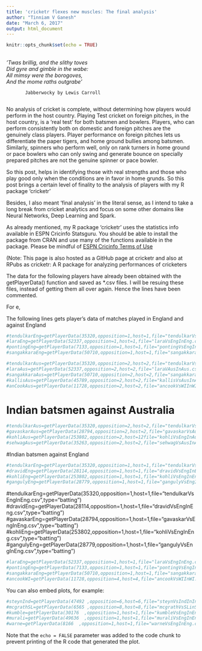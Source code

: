 ```yaml
---
title: 'cricketr flexes new muscles: The final analysis'
author: "Tinniam V Ganesh"
date: "March 6, 2017"
output: html_document
---
```


```r
knitr::opts_chunk$set(echo = TRUE)
```

##
*’Twas brillig, and the slithy toves<br/> 
    Did gyre and gimble in the wabe: <br/>
  All mimsy were the borogoves, <br/>
    And the mome raths outgrabe' <br/>*
      
           Jabberwocky by Lewis Carroll
                       

No analysis of cricket is complete, without determining how players would perform in the host country.
Playing Test cricket on foreign pitches, in the host country, is a 'real test' for 
both batsmen and bowlers. Players, who can perform consistently both on domestic and foreign pitches
are the genuinely class players. Player performance on foreign pitches lets us differentiate the 
paper tigers, and home ground bullies among batsmen. Similarly, spinners who perform well, only on rank 
turners in home ground or pace bowlers who can only swing and generate bounce on specially prepared
pitches are not the genuine spinner or pace bowler.

So this post, helps in identifying those with real strengths and those who play good only when 
the conditions are in favor in home grunds. So this post brings a certain level of finality to
the analysis of players with my R package 'cricketr'

Besides, I also meant 'final analysis' in the literal sense, as I intend to take a long break
from cricket analytics and focus on some other domains like Neural Networks, Deep Learning and
Spark. 

As already mentioned, my R package 'cricketr' uses the statistics info available in ESPN Cricinfo Statsguru.
You should be able to install the package from CRAN and use  many of the functions available in the package. Please be mindful of  [ESPN Cricinfo Terms of Use](http://www.espncricinfo.com/ci/content/site/company/terms_use.html)

(Note: This page is also hosted as a GitHub page at cricketr and also at RPubs as cricketr: A R package for analyzing performances of cricketers

The data for the following players have already been obtained with the getPlayerData() function and
saved as *.csv files. I will be resuing these files, instead of getting them all over again. Hence the lines
have been commented.

For e,

The following lines gets player's data of matches played in England and against England
```r
#tendulkarEng=getPlayerData(35320,opposition=1,host=1,file="tendulkarVsEngInEng.csv",type="batting")
#laraEng=getPlayerData(52337,opposition=1,host=1,file="laraVsEngInEng.csv",type="batting")
#pontingEng=getPlayerData(7133,opposition=1,host=1,file="pontingVsEngInEng.csv",type="batting")
#sangakkaraEng=getPlayerData(50710,opposition=1,host=1,file="sangakkaraVsEngInEng.csv",type="batting")
```


```r
#tendulkarAus=getPlayerData(35320,opposition=2,host=2,file="tendulkarVsAusInAus.csv",type="batting")
#laraAus=getPlayerData(52337,opposition=2,host=2,file="laraVAusInAus.csv",type="batting")
#sangakkaraAus=getPlayerData(50710,opposition=2,host=2,file="sangakkaraVsAusInAus.csv",type="batting")
#kallisAus=getPlayerData(45789,opposition=2,host=2,file="kallisVsAusInAus.csv",type="batting")
#anCookAus=getPlayerData(11728,opposition=2,host=2,file="ancookVsWIInWI.csv",type="batting")

```

# Indian batsmen against Australia

```r
#tendulkarAus=getPlayerData(35320,opposition=2,host=2,file="tendulkarVsAusInAus.csv",type="batting")
#gavaskarAus=getPlayerData(28794,opposition=2,host=2,file="gavaskarVsAusInAus.csv",type="batting")
#kohliAus=getPlayerData(253802,opposition=2,host=12file="kohliVsEngInAus.csv",type="batting")
#sehwagAus=getPlayerData(35263,opposition=2,host=2,file="sehwagVsAusInAus.csv",type="batting")
```


#Indian batsmen against England

```r
#tendulkarEng=getPlayerData(35320,opposition=1,host=1,file="tendulkarVsEngInEng.csv",type="batting")
#dravidEng=getPlayerData(28114,opposition=1,host=1,file="dravidVsEngInEng.csv",type="batting")
#kohliEng=getPlayerData(253802,opposition=1,host=1,file="kohliVsEngInEng.csv",type="batting")
#gangulyEng=getPlayerData(28779,opposition=1,host=1,file="gangulyVsEngInEng.csv",type="batting")

```


#tendulkarEng=getPlayerData(35320,opposition=1,host=1,file="tendulkarVsEngInEng.csv",type="batting")
#dravidEng=getPlayerData(28114,opposition=1,host=1,file="dravidVsEngInEng.csv",type="batting")
#gavaskarEng=getPlayerData(28794,opposition=1,host=1,file="gavaskarVsEngInEng.csv",type="batting")
#kohliEng=getPlayerData(253802,opposition=1,host=1,file="kohliVsEngInEng.csv",type="batting")
#gangulyEng=getPlayerData(28779,opposition=1,host=1,file="gangulyVsEngInEng.csv",type="batting")


```r

#laraEng=getPlayerData(52337,opposition=1,host=1,file="laraVsEngInEng.csv",type="batting")
#pontingEng=getPlayerData(7133,opposition=1,host=1,file="pontingVsEngInEng.csv",type="batting")
#sangakkaraEng=getPlayerData(50710,opposition=1,host=1,file="sangakkaraVsEngInEng.csv",type="batting")
#ancookWI=getPlayerData(11728,opposition=4,host=4,file="ancookVsWIInWI.csv",type="batting")
```

You can also embed plots, for example:

```r
#steynInd=getPlayerData(47492 ,opposition=6,host=6,file="steynVsIndInInd.csv",type="bowling")
#mcgrathSL=getPlayerData(6565 ,opposition=8,host=8,file="mcgrathVsSLinSL.csv",type="bowling")
#kumble=getPlayerData(30176  ,opposition=1,host=1,file="kumbleVsEngInEng.csv",type="bowling")
#murali=getPlayerData(49636  ,opposition=1,host=1,file="muraliVsEngInEng.csv",type="bowling")
#warne=getPlayerData(8166  ,opposition=1,host=1,file="warneVsEngInEng.csv",type="bowling")

```

Note that the `echo = FALSE` parameter was added to the code chunk to prevent printing of the R code that generated the plot.
